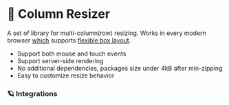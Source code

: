 
# 🐙 Column Resizer

A set of library for multi-column(row) resizing. Works in every modern browser [which](https://caniuse.com/#feat=flexbox) supports [flexible box layout](https://developer.mozilla.org/en-US/docs/Web/CSS/CSS_Flexible_Box_Layout).

- Support both mouse and touch events
- Support server-side rendering
- No additional dependencies, packages size under 4kB after min-zipping
- Easy to customize resize behavior

### 🪐 Integrations

<Cards>
  <Card title="Core (Pure Javascript)" href="/core/quick-start" />
  <Card title="React" href="/react/quick-start" />
</Cards>
